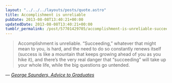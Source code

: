 ```yaml
---
layout: "../../../layouts/posts/quote.astro"
title: Accomplishment is unreliable
pubDate: 2013-08-08T13:40:21+00:00
updatedDate: 2013-08-08T13:40:21+00:00
tumblr_permalink: /post/57701429705/accomplishment-is-unreliable-succeeding
---
```


> Accomplishment is unreliable. “Succeeding,” whatever that might mean to you, is hard, and the need to do so constantly renews itself (success is like a mountain that keeps growing ahead of you as you hike it), and there’s the very real danger that “succeeding” will take up your whole life, while the big questions go untended.

— <cite>[George Saunders, _Advice to Graduates_](http://6thfloor.blogs.nytimes.com/2013/07/31/george-saunderss-advice-to-graduates/)</cite>
